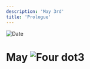 ```yaml
---
description: 'May 3rd'
title: 'Prologue'
---
```


<RunningHead />
<Image src="/title-imprint.png" height={68} width={50} alt="Date" className="title-imprint"/>

# <div id="date">May <Image className="four-dot" src="/four-dot.png" height={15} width={15} alt="Four dot" />3</div>

